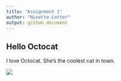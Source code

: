 ```yaml
---
title: "Assignment 1"
author: "Ninette Lotter"
output: github_document
---
```


## Hello Octocat

I love Octocat. She's the coolest cat in town.

![](https://dl.dropboxusercontent.com/u/11805474/painblogr/biostats/images/octocat.png)
